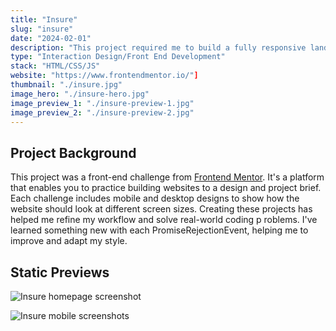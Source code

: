 ```yaml
---
title: "Insure"
slug: "insure"
date: "2024-02-01"
description: "This project required me to build a fully responsive landing page to the designs provided. I used HTML5, along with CSS Grid and JavaScript for the areas that required interactivity, such as the testimonial slider."
type: "Interaction Design/Front End Development"
stack: "HTML/CSS/JS"
website: "https://www.frontendmentor.io/"]
thumbnail: "./insure.jpg"
image_hero: "./insure-hero.jpg"
image_preview_1: "./insure-preview-1.jpg"
image_preview_2: "./insure-preview-2.jpg"
---
```


## Project Background

This project was a front-end challenge from <a href="https://www.frontendmentor.io/" target="_blank">Frontend Mentor</a>. It's a platform that enables you to practice building websites to a design and project brief. Each challenge includes mobile and desktop designs to show how the website should look at different screen sizes. Creating these projects has helped me refine my workflow and solve real-world coding p roblems. I've learned something new with each PromiseRejectionEvent, helping me to improve and adapt my style.

## Static Previews
	
![Insure homepage screenshot](/logo.png "title")

![Insure mobile screenshots](/logo.png "title")
